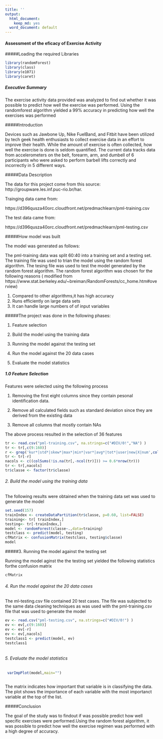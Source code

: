 ```yaml
---
title: ''
output:
  html_document:
    keep_md: yes
  word_document: default
---
```

#### Assessment of the eficacy of Exercise Activity

#####Loading the required Libraries

```r
library(randomForest)
library(class) 
library(e1071)      		   
library(caret)
```




##### Executive Summary

The exercise activity data provided  was analyzed to find out whether it was possible to predict how well the exercise was performed. Using the randomforest algorithm yielded  a 99% accuracy in predicting how well the exercises was performed

#####Introduction

Devices such as Jawbone Up, Nike FuelBand, and Fitbit  have been utilized  by tech geek health enthusiasts  to collect exercise data in an effort to improve their health. While the amount of exercise is often collected, how well the exercise is done is seldom quantified. The current  data tracks data from accelerometers on the belt, forearm, arm, and dumbell of 6 participants who were asked to perform barbell lifts correctly and incorrectly in 5 different ways.


#####Data Description

The data for this project come from this source: http://groupware.les.inf.puc-rio.br/har.

Trainging  data came from:

https://d396qusza40orc.cloudfront.net/predmachlearn/pml-training.csv

The test data came from:

https://d396qusza40orc.cloudfront.net/predmachlearn/pml-testing.csv

#####How model was built

The model was generated as follows:

The pml-training data was split 60:40 into a training set and a testing set. The training file was used to trian the model using the random forest algorithm. The tesing file was used to test the model generated by the random forest algorithm. The random forest algorithm was chosen for the following reasons ( modified from https://www.stat.berkeley.edu/~breiman/RandomForests/cc_home.htm#overview)

1. Compared to other algorithms,it has high accuracy
2. Runs efficiently on large data sets
3. It can handle large numbers of of input variables



#####The project was done in the following phases:

1. Feature selection

2. Build the model using the training data

3. Running the model against the testing set

4. Run the model against the 20 data cases

5.  Evaluate the model statistics




##### 1.0 Feature Selection

Features were selected using the following process

1. Removing the first eight columns since they contain pesonal identification data.

2. Remove all calculated fields such as standard deviation since they are derived from the existing data

3. Remove all columns that mostly contain NAs

The above process resulted in the selection of 36 features

```r
tr <- read.csv("pml-training.csv", na.strings=c("#DIV/0!","NA") )
tr <- tr[,c(9:160)]
r <- grep('kur*|std*|skew*|max*|min*|var*|avg*|tot*|user|new|X|num',colnames(tr))
tr <- tr[-r]
nacols <- c((colSums(!is.na(tr[,-ncol(tr)])) >= 0.6*nrow(tr)))
tr <- tr[,nacols]
tr$classe <- factor(tr$classe)

```


###### 2. Build the model using the training data

The following results were obtained when the training data set was used to generate the model

```r
set.seed(157)
trainIndex <- createDataPartition(tr$classe, p=0.60, list=FALSE)
training<- tr[ trainIndex,]
testing<- tr[-trainIndex,]
model <- randomForest(classe~.,data=training)
testclass <- predict(model, testing)
cfMatrix <- confusionMatrix(testclass, testing$classe) 
model

```
 
#####3. Running the model against the testing set
 
Running the model aginst the the testing set yielded the following statistics forthe confusion matrix
 
```r
cfMatrix
```



###### 4. Run the model against the 20 data cases

The ml-testing.csv file contained 20 test cases. The file was subjected to the same data cleaning techniques as was used with the pml-training.csv file that was used to generate the model

```r

ev <- read.csv("pml-testing.csv", na.strings=c("#DIV/0!") )
ev <- ev[,c(9:160)]
ev <- ev[-r]
ev <- ev[,nacols]
testclass1 <- predict(model, ev)
testclass1



```
###### 5.  Evaluate the model statistics

```r

 varImpPlot(model,main="")
 
```

The matrix indicates how important that variable is in classifying the data. The plot shows the importance of each variable with the most importanct variable at the top of the list.

#####Conclusion

The goal of the study was to findout if was possible predict how well specific  exercises were performed.Using  the random forest algorithm, it was possible to predict how well the exercise regimen was performed with a high degree of accuracy.



